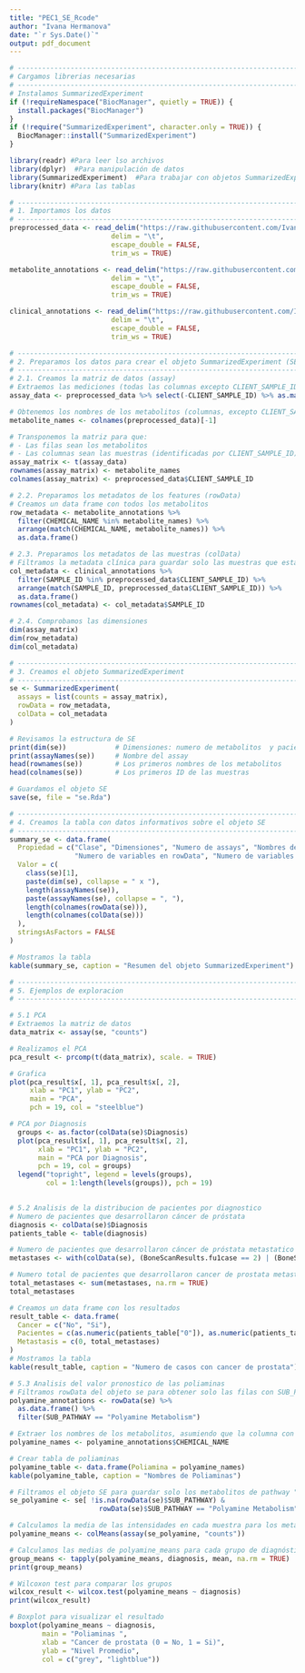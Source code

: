 ---
title: "PEC1_SE_Rcode"
author: "Ivana Hermanova"
date: "`r Sys.Date()`"
output: pdf_document
---
```{r}
# -----------------------------------------------------------------------------
# Cargamos librerias necesarias
# -----------------------------------------------------------------------------
# Instalamos SummarizedExperiment 
if (!requireNamespace("BiocManager", quietly = TRUE)) {
  install.packages("BiocManager")
}
if (!require("SummarizedExperiment", character.only = TRUE)) {
  BiocManager::install("SummarizedExperiment")
}

library(readr) #Para leer lso archivos
library(dplyr)  #Para manipulación de datos
library(SummarizedExperiment)  #Para trabajar con objetos SummarizedExperiment
library(knitr) #Para las tablas

# -----------------------------------------------------------------------------
# 1. Importamos los datos
# -----------------------------------------------------------------------------
preprocessed_data <- read_delim("https://raw.githubusercontent.com/Ivanovna66/Hermanova-Ivana-1/be4c57d1021328f6922f928204064433aa0fdc91/Datos/preprocessed_data.txt",
                         delim = "\t", 
                         escape_double = FALSE, 
                         trim_ws = TRUE)

metabolite_annotations <- read_delim("https://raw.githubusercontent.com/Ivanovna66/Hermanova-Ivana-1/be4c57d1021328f6922f928204064433aa0fdc91/Datos/metabolite_annotations.txt",
                         delim = "\t", 
                         escape_double = FALSE, 
                         trim_ws = TRUE)

clinical_annotations <- read_delim("https://raw.githubusercontent.com/Ivanovna66/Hermanova-Ivana-1/be4c57d1021328f6922f928204064433aa0fdc91/Datos/clinical_annotations.txt",
                         delim = "\t", 
                         escape_double = FALSE, 
                         trim_ws = TRUE)

# -----------------------------------------------------------------------------
# 2. Preparamos los datos para crear el objeto SummarizedExperiment (SE)
# -----------------------------------------------------------------------------
# 2.1. Creamos la matriz de datos (assay)
# Extraemos las mediciones (todas las columnas excepto CLIENT_SAMPLE_ID) y las convertimos a matriz
assay_data <- preprocessed_data %>% select(-CLIENT_SAMPLE_ID) %>% as.matrix()

# Obtenemos los nombres de los metabolitos (columnas, excepto CLIENT_SAMPLE_ID
metabolite_names <- colnames(preprocessed_data)[-1]

# Transponemos la matriz para que:
# - Las filas sean los metabolitos
# - Las columnas sean las muestras (identificadas por CLIENT_SAMPLE_ID)
assay_matrix <- t(assay_data)
rownames(assay_matrix) <- metabolite_names
colnames(assay_matrix) <- preprocessed_data$CLIENT_SAMPLE_ID

# 2.2. Preparamos los metadatos de los features (rowData)
# Creamos un data frame con todos los metabolitos
row_metadata <- metabolite_annotations %>% 
  filter(CHEMICAL_NAME %in% metabolite_names) %>% 
  arrange(match(CHEMICAL_NAME, metabolite_names)) %>% 
  as.data.frame()

# 2.3. Preparamos los metadatos de las muestras (colData)
# Filtramos la metadata clínica para guardar solo las muestras que estan en preprocessed_data
col_metadata <- clinical_annotations %>% 
  filter(SAMPLE_ID %in% preprocessed_data$CLIENT_SAMPLE_ID) %>% 
  arrange(match(SAMPLE_ID, preprocessed_data$CLIENT_SAMPLE_ID)) %>% 
  as.data.frame()
rownames(col_metadata) <- col_metadata$SAMPLE_ID

# 2.4. Comprobamos las dimensiones
dim(assay_matrix)
dim(row_metadata)
dim(col_metadata)

# -----------------------------------------------------------------------------
# 3. Creamos el objeto SummarizedExperiment
# -----------------------------------------------------------------------------
se <- SummarizedExperiment(
  assays = list(counts = assay_matrix),
  rowData = row_metadata,
  colData = col_metadata
)

# Revisamos la estructura de SE
print(dim(se))            # Dimensiones: numero de metabolitos  y pacientes
print(assayNames(se))     # Nombre del assay
head(rownames(se))        # Los primeros nombres de los metabolitos
head(colnames(se))        # Los primeros ID de las muestras

# Guardamos el objeto SE
save(se, file = "se.Rda")

# -----------------------------------------------------------------------------
# 4. Creamos la tabla con datos informativos sobre el objeto SE
# -----------------------------------------------------------------------------
summary_se <- data.frame(
  Propiedad = c("Clase", "Dimensiones", "Numero de assays", "Nombres de assays",
                "Numero de variables en rowData", "Numero de variables en colData"),
  Valor = c(
    class(se)[1],
    paste(dim(se), collapse = " x "),
    length(assayNames(se)),
    paste(assayNames(se), collapse = ", "),
    length(colnames(rowData(se))),
    length(colnames(colData(se)))
  ),
  stringsAsFactors = FALSE
)

# Mostramos la tabla
kable(summary_se, caption = "Resumen del objeto SummarizedExperiment")

# -----------------------------------------------------------------------------
# 5. Ejemplos de exploracion
# -----------------------------------------------------------------------------

# 5.1 PCA
# Extraemos la matriz de datos
data_matrix <- assay(se, "counts")

# Realizamos el PCA 
pca_result <- prcomp(t(data_matrix), scale. = TRUE)

# Grafica
plot(pca_result$x[, 1], pca_result$x[, 2],
     xlab = "PC1", ylab = "PC2",
     main = "PCA",
     pch = 19, col = "steelblue")

# PCA por Diagnosis
  groups <- as.factor(colData(se)$Diagnosis)
  plot(pca_result$x[, 1], pca_result$x[, 2],
       xlab = "PC1", ylab = "PC2",
       main = "PCA por Diagnosis",
       pch = 19, col = groups)
  legend("topright", legend = levels(groups),
         col = 1:length(levels(groups)), pch = 19)
  

# 5.2 Analisis de la distribucion de pacientes por diagnostico
# Numero de pacientes que desarrollaron cáncer de próstata
diagnosis <- colData(se)$Diagnosis
patients_table <- table(diagnosis)

# Numero de pacientes que desarrollaron cáncer de próstata metastatico
metastases <- with(colData(se), (BoneScanResults.fu1case == 2) | (BoneScanResults.fu2case == 2))

# Numero total de pacientes que desarrollaron cancer de prostata metastatico
total_metastases <- sum(metastases, na.rm = TRUE)
total_metastases

# Creamos un data frame con los resultados
result_table <- data.frame(
  Cancer = c("No", "Si"),
  Pacientes = c(as.numeric(patients_table["0"]), as.numeric(patients_table["1"])),
  Metastasis = c(0, total_metastases)
)
# Mostramos la tabla 
kable(result_table, caption = "Numero de casos con cancer de prostata")

# 5.3 Analisis del valor pronostico de las poliaminas
# Filtramos rowData del objeto se para obtener solo las filas con SUB_PATHWAY "Polyamine Metabolism"
polyamine_annotations <- rowData(se) %>% 
  as.data.frame() %>% 
  filter(SUB_PATHWAY == "Polyamine Metabolism")

# Extraer los nombres de los metabolitos, asumiendo que la columna con los nombres es CHEMICAL_NAME
polyamine_names <- polyamine_annotations$CHEMICAL_NAME

# Crear tabla de poliaminas
polyamine_table <- data.frame(Poliamina = polyamine_names)
kable(polyamine_table, caption = "Nombres de Poliaminas")

# Filtramos el objeto SE para guardar solo los metabolitos de pathway "Polyamine Metabolism"
se_polyamine <- se[ !is.na(rowData(se)$SUB_PATHWAY) & 
                      rowData(se)$SUB_PATHWAY == "Polyamine Metabolism", ]

# Calculamos la media de las intensidades en cada muestra para los metabolitos del pathway "Polyamine Metabolism"
polyamine_means <- colMeans(assay(se_polyamine, "counts"))

# Calculamos las medias de polyamine_means para cada grupo de diagnóstico
group_means <- tapply(polyamine_means, diagnosis, mean, na.rm = TRUE)
print(group_means)

# Wilcoxon test para comparar los grupos
wilcox_result <- wilcox.test(polyamine_means ~ diagnosis)
print(wilcox_result)

# Boxplot para visualizar el resultado
boxplot(polyamine_means ~ diagnosis,
        main = "Poliaminas ",
        xlab = "Cancer de prostata (0 = No, 1 = Si)",
        ylab = "Nivel Promedio",
        col = c("grey", "lightblue"))
```



